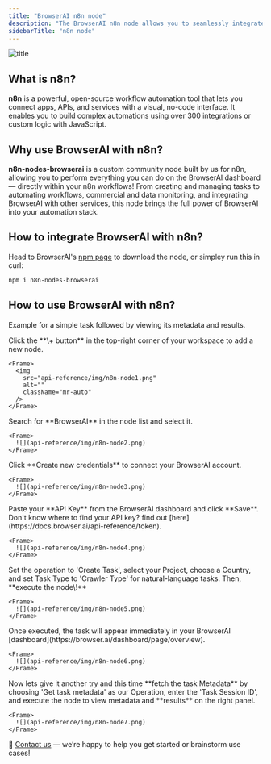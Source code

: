 ```yaml
---
title: "BrowserAI n8n node"
description: "The BrowserAI n8n node allows you to seamlessly integrate BrowserAI’s powerful browser automation and capabilities into your n8n workflows — in seconds!"
sidebarTitle: "n8n node"
---
```


<img
  src="api-reference/img/n8n-node8.png"
  alt="title"
  className="mx-auto"
/>

## What is n8n?

**n8n** is a powerful, open-source workflow automation tool that lets you connect apps, APIs, and services with a visual, no-code interface. It enables you to build complex automations using over 300 integrations or custom logic with JavaScript.

## Why use BrowserAI with n8n?

**n8n-nodes-browserai** is a custom community node built by us for n8n, allowing you to perform everything you can do on the BrowserAI dashboard — directly within your n8n workflows\! From creating and managing tasks to automating workflows, commercial and data monitoring, and integrating BrowserAI with other services, this node brings the full power of BrowserAI into your automation stack.

## How to integrate BrowserAI with n8n?

Head to BrowserAI's [npm page](https://www.npmjs.com/package/n8n-nodes-browserai) to download the node, or simpley run this in curl:

```bash
npm i n8n-nodes-browserai
```

## How to use BrowserAI with n8n?

Example for a simple task followed by viewing its metadata and results.

<Steps>
  <Step title="Add a New Node">
    Click the **\+ button** in the top-right corner of your workspace to add a new node.

    <Frame>
      <img
        src="api-reference/img/n8n-node1.png"
        alt=""
        className="mr-auto"
      />
    </Frame>
  </Step>
  <Step title="Search BrowserAI">
    Search for **BrowserAI** in the node list and select it.

    <Frame>
      ![](api-reference/img/n8n-node2.png)
    </Frame>
  </Step>
  <Step title="Create Credentials">
    Click **Create new credentials** to connect your BrowserAI account.

    <Frame>
      ![](api-reference/img/n8n-node3.png)
    </Frame>
  </Step>
  <Step title="Enter API Key">
    Paste your **API Key** from the BrowserAI dashboard and click **Save**. Don't know where to find your API key? find out [here](https://docs.browser.ai/api-reference/token).

    <Frame>
      ![](api-reference/img/n8n-node4.png)
    </Frame>
  </Step>
  <Step title="Create a Task">
    Set the operation to 'Create Task', select your Project, choose a Country, and set Task Type to 'Crawler Type' for natural-language tasks. Then, **execute the node\!**

    <Frame>
      ![](api-reference/img/n8n-node5.png)
    </Frame>
  </Step>
  <Step title="View Task in Dashboard">
    Once executed, the task will appear immediately in your BrowserAI [dashboard](https://browser.ai/dashboard/page/overview).

    <Frame>
      ![](api-reference/img/n8n-node6.png)
    </Frame>
  </Step>
  <Step title="Fetch Task Metadata">
    Now lets give it another try and this time **fetch the task Metadata** by choosing 'Get task metadata' as our Operation, enter the 'Task Session ID', and execute the node to view metadata and **results** on the right panel.

    <Frame>
      ![](api-reference/img/n8n-node7.png)
    </Frame>
  </Step>
</Steps>

📧 [Contact us](mailto:support@browser.ai) — we’re happy to help you get started or brainstorm use cases\!